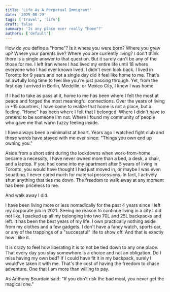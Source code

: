 ```yaml
---
title: 'Life As A Perpetual Immigrant'
date: '2025-08-29'
tags: ['travel', 'life']
draft: false
summary: 'Is any place ever really "home"?'
authors: ['default']
---
```


How do you define a "home"? Is it where you were born? Where you grew up? Where your parents live? Where you are currently living?
I don't think there is a single answer to that question. But it surely can't be any of the those for me. I left Iran
where I had lived my entire life until 18 where everyone who I had ever known lived. I didn't even look back.
I lived in Toronto for 9 years and not a single day did it feel like home to me. That's an awfully long time to feel like
you're just passing through. Yet, from the first day I arrived in Berlin, Medellin, or Mexico City, I knew I was home.

If I had to take as pass at it, home to me has been where I felt the most at peace and forged the most meaningful connections.
Over the years of living in +15 countries, I have come to realize that home is not a place, but a feeling. "Home" has
been where I felt that I belonged. Where I didn't have to pretend to be someone I'm not. Where I found my community
of people who gave me that warm fuzzy feeling inside.

I have always been a minimalist at heart. Years ago I watched fight club and these words have stayed with me ever since:
"Things you own end up owning you."

Aside from a short stint during the lockdowns when work-from-home became a necessity,
I have never owned more than a bed, a desk, a chair, and a laptop. If you had come into my apartment after 5 years of living in Toronto,
you would have thought I had just moved in, or maybe I was even squatting. I never cared much for material possessions.
In fact, I actively shun anything that ties me down. The freedom to walk away at any moment has been priceless to me.

And walk away I did.

I have been living more or less nomadically for the past 4 years since I left my corporate job in 2021. Seeing no reason
to continue living in a city I did not like, I packed up all my belonging into two 70L and 25L backpacks and left.
It has been the best years of my life. I own practically nothing aside from my clothes and a few gadgets. I don't have a fancy
watch, sports car, or any of the trappings of a "successful" life to show off. And that is exactly how I like it.

It is crazy to feel how liberating it is to not be tied down to any one place. That every day you stay somewhere is a choice
and not an obligation. Do I miss having my own bed? If I could have fit it in my backpack, surely I would've taken it with me.
That's the cost of having the freedom to chase adventure. One that I am more than willing to pay.

As Anthony Bourdain said: "If you don't risk the bad meal, you never get the magical one."

